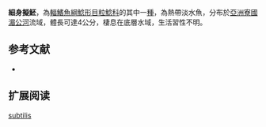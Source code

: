 {{Speciesbox
| name = 細身擬魾
| status = DD
| status_system = IUCN3.1
| image = 
| image_width = 250px
| genus = Pseudobagarius
| species = subtilis
| authority = Ng & Kottelat, 1998
| synonyms = *''Akysis subtilis'' ,Ng & Kottelat, 1998
}}
'''細身擬魾'''，為[[輻鰭魚綱|輻鰭魚綱]][[鯰形目|鯰形目]][[粒鯰科|粒鯰科]]的其中一[[種|種]]，為熱帶淡水魚，分布於[[亞洲|亞洲]][[寮國|寮國]][[湄公河|湄公河]]流域，體長可達4公分，棲息在底層水域，生活習性不明。

==参考文献==
*{{FishBase_species|genus=Pseudobagarius|species=subtilis|year=2015|month=2}}

== 扩展阅读 ==
{{refbegin}}
{{wikispecies-inline|Pseudobagarius subtilis|細身擬魾}}
{{refend}}
{{Taxonbar|from=Q5536314}}

[[Category:擬魾屬|subtilis]]